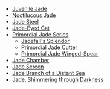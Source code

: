 {{Disambiguation}}
*[[Juvenile Jade]]
*[[Noctilucous Jade]]
*[[Jade Steel]]
*[[Jade-Eyed Cat]]
*[[Primordial Jade Series]]
**[[Jadefall's Splendor]]
**[[Primordial Jade Cutter]]
**[[Primordial Jade Winged-Spear]]
*[[Jade Chamber]]
*[[Jade Screen]]
*[[Jade Branch of a Distant Sea]]
*[[Jade, Shimmering through Darkness]]